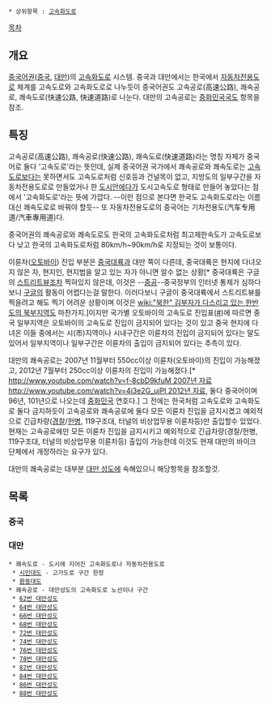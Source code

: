  * 상위항목 : [[고속화도로]]

{{{+1 快速道路 / Expressway }}}
{{{+1 快速公路 / Expressway }}}

[[목차]]
== 개요 ==
[[중국어]]권([[중국]], [[대만]])의 [[고속화도로]] 시스템. 중국과 대만에서는 한국에서 [[자동차전용도로]] 체계를 고속도로와 고속화도로로 나누듯이 중국어권도 고속공로(高速公路), 쾌속공로, 쾌속도로(快速公路, 快速道路)로 나눈다. 대만의 고속공로는 [[중화민국국도]] 항목을 참조. 

== 특징 ==
고속공로(高速公路), 쾌속공로(快速公路), 쾌속도로(快速道路)라는 명칭 자체가 중국어로 둘다 '고속도로'라는 뜻인데, 실제 중국어권 국가에서 쾌속공로와 쾌속도로는 [[고속도로]]보다는 못하면서도 고속도로처럼 신호등과 건널목이 없고, 지방도의 일부구간을 자동차전용도로로 만들었거나 한 [[도시]]안에다가 도시고속도로 형태로 만들어 놓았다는 점에서 '고속화도로'라는 뜻에 가깝다. --이런 점으로 본다면 한국도 고속화도로라는 이름 대신 쾌속도로로 바꿔야 할듯-- 또 자동차전용도로의 중국어는 기차전용도(汽车专用道/汽車專用道)다.

중국어권의 쾌속공로와 쾌속도로도 한국의 고속화도로처럼 최고제한속도가 고속도로보다 낮고 한국의 고속화도로처럼 80km/h~90km/h로 지정되는 것이 보통이다.

이륜차([[오토바이]]) 진입 부분은 [[중국대륙]]과 대만 쪽이 다른데, 중국대륙은 현지에 다녀오지 않은 자, 현지인, 현지법을 알고 있는 자가 아니면 알수 없는 상황[* 중국대륙은 구글의 [[스트리트뷰]]조차 찍혀있지 않은데, 이것은 --[[중공]]--중국정부의 인터넷 통제가 심하다보니 [[구글]]의 활동이 어렵다는걸 말한다. 이러다보니 구글이 중국대륙에서 스트리트뷰를 찍을려고 해도 찍기 어려운 상황이며 이것은 [[wiki:"북한" 김부자가 다스리고 있는 한반도의 북부지역]]도 마찬가지.]이지만 국가별 오토바이의 고속도로 진입표([http://cafe.naver.com/autobiker/468 #])에 따르면 중국 일부지역은 오토바이의 고속도로 진입이 금지되어 있다는 것이 있고 중국 현지에 다녀온 이들 중에서는 시(市)지역이나 시내구간은 이륜차의 진입이 금지되어 있다는 말도 있어서 일부지역이나 일부구간은 이륜차의 출입이 금지되어 있다는 추측이 있다.

대만의 쾌속공로는 2007년 11월부터 550cc이상 이륜차(오토바이)의 진입이 가능해졌고, 2012년 7월부터 250cc이상 이륜차의 진입이 가능해졌다.[* [[http://www.youtube.com/watch?v=f-8cbD9kfuM 2007년 자료]] [[http://www.youtube.com/watch?v=4i3e2G_ujPI 2012년 자료]], 둘다 중국어이며 96년, 101년으로 나오는데 [[중화민국]] 연호다.] 그 전에는 한국처럼 고속도로와 고속화도로 둘다 금지하듯이 고속공로와 쾌속공로에 둘다 모든 이륜차 진입을 금지시켰고 예외적으로 긴급차량([[경찰]]/[[헌병]], 119구조대, 터널의 비상업무용 이륜차등)만 출입할수 있었다. 현재는 고속공로에만 모든 이륜차 진입을 금지시키고 예외적으로 긴급차량(경찰/헌병, 119구조대, 터널의 비상업무용 이륜차등) 출입이 가능한데 이것도 현재 대만의 바이크 단체에서 개정하라는 요구가 있다.

대만의 쾌속공로는 대부분 [[대만 성도]]에 속해있으니 해당항목을 참조할것.

== 목록 ==
=== 중국 ===
=== 대만 ===
 * 쾌속도로 - 도시에 지어진 고속화도로나 자동차전용도로
  * [[시민대도]] - 고가도로 구간 한정
  * [[환동대도]]
 * 쾌속공로 - 대만성도의 고속화도로 노선이나 구간
  * [[62번 대만성도]]
  * [[64번 대만성도]]
  * [[66번 대만성도]]
  * [[68번 대만성도]]
  * [[72번 대만성도]]
  * [[74번 대만성도]]
  * [[76번 대만성도]]
  * [[78번 대만성도]]
  * [[82번 대만성도]]
  * [[84번 대만성도]]
  * [[86번 대만성도]]
  * [[88번 대만성도]]
